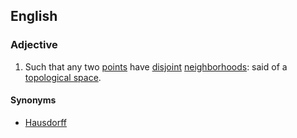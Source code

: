 ==English==
===Adjective===
{{en-adj|-}}
# {{topology}} Such that any two [[point]]s have [[disjoint]] [[neighborhood]]s: said of a [[topological space]].
====Synonyms====
*[[Hausdorff]]